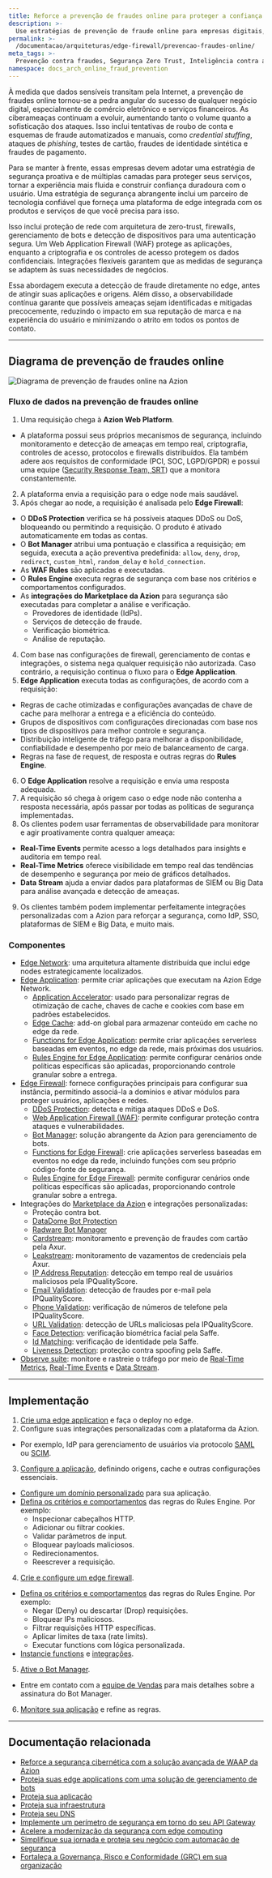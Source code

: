 ```yaml
---
title: Reforce a prevenção de fraudes online para proteger a confiança nos negócios digitais
description: >-
  Use estratégias de prevenção de fraude online para empresas digitais, incluindo medidas de segurança, tecnologias e melhores práticas para proteção contra ameaças cibernéticas.
permalink: >-
  /documentacao/arquiteturas/edge-firewall/prevencao-fraudes-online/
meta_tags: >-
  Prevenção contra fraudes, Segurança Zero Trust, Inteligência contra ameaças, Account Takeover, credential stuffing, phishing, Fraude de identidade sintética, segurança cibernética, Bot management, Edge Firewall, segurança online, comércio eletrônico, fintech
namespace: docs_arch_online_fraud_prevention
---
```


À medida que dados sensíveis transitam pela Internet, a prevenção de fraudes online tornou-se a pedra angular do sucesso de qualquer negócio digital, especialmente de comércio eletrônico e serviços financeiros. As ciberameaças continuam a evoluir, aumentando tanto o volume quanto a sofisticação dos ataques. Isso inclui tentativas de roubo de conta e esquemas de fraude automatizados e manuais, como *credential stuffing*, ataques de *phishing*, testes de cartão, fraudes de identidade sintética e fraudes de pagamento.

Para se manter à frente, essas empresas devem adotar uma estratégia de segurança proativa e de múltiplas camadas para proteger seus serviços, tornar a experiência mais fluida e construir confiança duradoura com o usuário. Uma estratégia de segurança abrangente inclui um parceiro de tecnologia confiável que forneça uma plataforma de edge integrada com os produtos e serviços de que você precisa para isso.

Isso inclui proteção de rede com arquitetura de zero-trust, firewalls, gerenciamento de bots e detecção de dispositivos para uma autenticação segura. Um Web Application Firewall (WAF) protege as aplicações, enquanto a criptografia e os controles de acesso protegem os dados confidenciais. Integrações flexíveis garantem que as medidas de segurança se adaptem às suas necessidades de negócios.

Essa abordagem executa a detecção de fraude diretamente no edge, antes de atingir suas aplicações e origens. Além disso, a observabilidade contínua garante que possíveis ameaças sejam identificadas e mitigadas precocemente, reduzindo o impacto em sua reputação de marca e na experiência do usuário e minimizando o atrito em todos os pontos de contato.

---

## Diagrama de prevenção de fraudes online

![Diagrama de prevenção de fraudes online na Azion](/assets/docs/images/uploads/online-fraud-prevention-architecture.png)

### Fluxo de dados na prevenção de fraudes online

1. Uma requisição chega à **Azion Web Platform**. 
- A plataforma possui seus próprios mecanismos de segurança, incluindo monitoramento e detecção de ameaças em tempo real, criptografia, controles de acesso, protocolos e firewalls distribuídos. Ela também adere aos requisitos de conformidade (PCI, SOC, LGPD/GPDR) e possui uma equipe ([Security Response Team, SRT](/pt-br/documentacao/servicos/security-response-team/)) que a monitora constantemente.  
2. A plataforma envia a requisição para o edge node mais saudável.
3. Após chegar ao node, a requisição é analisada pelo **Edge Firewall**:
- O **DDoS Protection** verifica se há possíveis ataques DDoS ou DoS, bloqueando ou permitindo a requisição. O produto é ativado automaticamente em todas as contas.
- O **Bot Manager** atribui uma pontuação e classifica a requisição; em seguida, executa a ação preventiva predefinida: `allow`, `deny`, `drop`, `redirect`, `custom_html`, `random_delay` e `hold_connection`.
- As **WAF Rules** são aplicadas e executadas.
- O **Rules Engine** executa regras de segurança com base nos critérios e comportamentos configurados.
- As **integrações do Marketplace da Azion** para segurança são executadas para completar a análise e verificação.
  - Provedores de identidade (IdPs).
  - Serviços de detecção de fraude.
  - Verificação biométrica.
  - Análise de reputação.
4. Com base nas configurações de firewall, gerenciamento de contas e integrações, o sistema nega qualquer requisição não autorizada. Caso contrário, a requisição continua o fluxo para o **Edge Application**.
5. **Edge Application** executa todas as configurações, de acordo com a requisição:
- Regras de cache otimizadas e configurações avançadas de chave de cache para melhorar a entrega e a eficiência do conteúdo.
- Grupos de dispositivos com configurações direcionadas com base nos tipos de dispositivos para melhor controle e segurança.
- Distribuição inteligente de tráfego para melhorar a disponibilidade, confiabilidade e desempenho por meio de balanceamento de carga.
- Regras na fase de request, de resposta e outras regras do **Rules Engine**.
6. O **Edge Application** resolve a requisição e envia uma resposta adequada.
7. A requisição só chega à origem caso o edge node não contenha a resposta necessária, após passar por todas as políticas de segurança implementadas.
8. Os clientes podem usar ferramentas de observabilidade para monitorar e agir proativamente contra qualquer ameaça:
- **Real-Time Events** permite acesso a logs detalhados para insights e auditoria em tempo real.
- **Real-Time Metrics** oferece visibilidade em tempo real das tendências de desempenho e segurança por meio de gráficos detalhados.  
- **Data Stream** ajuda a enviar dados para plataformas de SIEM ou Big Data para análise avançada e detecção de ameaças.
9. Os clientes também podem implementar perfeitamente integrações personalizadas com a Azion para reforçar a segurança, como IdP, SSO, plataformas de SIEM e Big Data, e muito mais.

### Componentes

- [Edge Network](https://www.azion.com/pt-br/produtos/nossa-rede/): uma arquitetura altamente distribuída que inclui edge nodes estrategicamente localizados.
- [Edge Application](/pt-br/documentacao/produtos/build/edge-application/): permite criar aplicações que executam na Azion Edge Network.
  - [Application Accelerator](/pt-br/documentacao/produtos/build/edge-application/application-accelerator/): usado para personalizar regras de otimização de cache, chaves de cache e cookies com base em padrões estabelecidos.
  - [Edge Cache](/pt-br/documentacao/produtos/build/edge-application/edge-cache/): add-on global para armazenar conteúdo em cache no edge da rede.
  - [Functions for Edge Application](/pt-br/documentacao/produtos/build/edge-application/edge-functions/): permite criar aplicações serverless baseadas em eventos, no edge da rede, mais próximas dos usuários.
  - [Rules Engine for Edge Application](/pt-br/documentacao/produtos/build/edge-application/rules-engine/):  permite configurar cenários onde políticas específicas são aplicadas, proporcionando controle granular sobre a entrega.  
- [Edge Firewall](/pt-br/documentacao/produtos/secure/edge-firewall/): fornece configurações principais para configurar sua instância, permitindo associá-la a domínios e ativar módulos para proteger usuários, aplicações e redes.
  - [DDoS Protection](/pt-br/documentacao/produtos/secure/edge-firewall/ddos-protection/): detecta e mitiga ataques DDoS e DoS.
  - [Web Application Firewall (WAF)](/pt-br/documentacao/produtos/secure/edge-firewall/web-application-firewall/): permite configurar proteção contra ataques e vulnerabilidades.
  - [Bot Manager](/pt-br/documentacao/produtos/secure/edge-firewall/bot-manager/): solução abrangente da Azion para gerenciamento de bots.
  - [Functions for Edge Firewall](/pt-br/documentacao/produtos/secure/edge-firewall/edge-functions/): crie aplicações serverless baseadas em eventos no edge da rede, incluindo funções com seu próprio código-fonte de segurança.
  - [Rules Engine for Edge Firewall](/pt-br/documentacao/produtos/secure/edge-firewall/rules-engine/): permite configurar cenários onde políticas específicas são aplicadas, proporcionando controle granular sobre a entrega.
- Integrações do [Marketplace da Azion](/pt-br/documentacao/produtos/marketplace/) e integrações personalizadas:
   - Proteção contra bot.
    - [DataDome Bot Protection](https://console.azion.com/marketplace/solution/datadome/bot-protection/)
    - [Radware Bot Manager](https://console.azion.com/marketplace/solution/radware/bot-manager/)
  - [Cardstream](https://console.azion.com/marketplace/solution/axur/cardstream/): monitoramento e prevenção de fraudes com cartão pela Axur.
  - [Leakstream](https://console.azion.com/marketplace/solution/axur/leakstream/): monitoramento de vazamentos de credenciais pela Axur.
  - [IP Address Reputation](https://console.azion.com/marketplace/solution/ipqualityscore/ip-address-reputation/): detecção em tempo real de usuários maliciosos pela IPQualityScore.
  - [Email Validation](https://console.azion.com/marketplace/solution/ipqualityscore/email-validation/): detecção de fraudes por e-mail pela IPQualityScore.
  - [Phone Validation](https://console.azion.com/marketplace/solution/ipqualityscore/phone-validation/): verificação de números de telefone pela IPQualityScore.
  - [URL Validation](https://console.azion.com/marketplace/solution/ipqualityscore/url-validation/): detecção de URLs maliciosas pela IPQualityScore.
  - [Face Detection](https://console.azion.com/marketplace/solution/saffe/face-detection/): verificação biométrica facial pela Saffe.
  - [Id Matching](https://console.azion.com/marketplace/solution/saffe/id-matching/): verificação de identidade pela Saffe.
  - [Liveness Detection](https://console.azion.com/marketplace/solution/saffe/liveness-detection/): proteção contra spoofing pela Saffe.
- [Observe suite](/pt-br/documentacao/produtos/observe/visao-geral/): monitore e rastreie o tráfego por meio de [Real-Time Metrics](/pt-br/documentacao/produtos/observe/real-time-metrics/), [Real-Time Events](/pt-br/documentacao/produtos/observe/real-time-events/) e [Data Stream](/pt-br/documentacao/produtos/observe/data-stream/).

---

## Implementação

1. [Crie uma edge application](/pt-br/documentacao/produtos/guias/build/criar-uma-aplicacao/) e faça o deploy no edge.
2. Configure suas integrações personalizadas com a plataforma da Azion.
- Por exemplo, IdP para gerenciamento de usuários via protocolo [SAML](/pt-br/documentacao/produtos/guias/sso-google-saml/) ou [SCIM](/pt-br/documentacao/produtos/guias/microsoft-entra-provisionamento-automatizado-de-usuarios/).
3. [Configure a aplicação](/pt-br/documentacao/produtos/guias/build/definir-configuracoes-principais/), definindo origens, cache e outras configurações essenciais.
- [Configure um domínio personalizado](/pt-br/documentacao/produtos/build/edge-application/domains/) para sua aplicação.
- [Defina os critérios e comportamentos](/pt-br/documentacao/produtos/build/edge-application/rules-engine/) das regras do Rules Engine. Por exemplo:
  - Inspecionar cabeçalhos HTTP.
  - Adicionar ou filtrar cookies.
  - Validar parâmetros de input.
  - Bloquear payloads maliciosos.
  - Redirecionamentos.
  - Reescrever a requisição.
4. [Crie e configure um edge firewall](/pt-br/documentacao/produtos/guias/secure/edge-firewall-definir-main-settings/).
- [Defina os critérios e comportamentos](/pt-br/documentacao/produtos/guias/secure/instanciar-edge-functions/) das regras do Rules Engine. Por exemplo:
  - Negar (Deny) ou descartar (Drop) requisições.
  - Bloquear IPs maliciosos.
  - Filtrar requisições HTTP específicas.
  - Aplicar limites de taxa (rate limits).
  - Executar functions com lógica personalizada.
- [Instancie functions](/pt-br/documentacao/produtos/guias/secure/instanciar-edge-functions/) e [integrações](/pt-br/documentacao/produtos/marketplace/integracoes/#edge-firewall-functions).
5. [Ative o Bot Manager](/pt-br/documentacao/produtos/secure/edge-firewall/bot-manager/).
- Entre em contato com a [equipe de Vendas](https://www.azion.com/pt-br/contate-vendas/) para mais detalhes sobre a assinatura do Bot Manager.
6. [Monitore sua aplicação](/pt-br/documentacao/produtos/observe/monitorar-aplicacoes/) e refine as regras.

---

## Documentação relacionada

- [Reforce a segurança cibernética com a solução avançada de WAAP da Azion](/pt-br/documentacao/arquiteturas/edge-firewall/web-application-and-api-protection-waap/)
- [Proteja suas edge applications com uma solução de gerenciamento de bots](/pt-br/documentacao/arquiteturas/gerenciamento-de-bots/proteja-edge-applications-com-bot-management/)
- [Proteja sua aplicação](/pt-br/documentacao/produtos/secure/proteja-aplicacao/)
- [Proteja sua infraestrutura](/pt-br/documentacao/produtos/secure/proteja-infraestrutura/)
- [Proteja seu DNS](/pt-br/documentacao/produtos/secure/proteja-dns/)
- [Implemente um perímetro de segurança em torno do seu API Gateway](/pt-br/documentacao/arquiteturas/api-gateways/implementar-seguranca-api-gateways/)
- [Acelere a modernização da segurança com edge computing](/pt-br/documentacao/arquiteturas/modernizacao-da-seguranca/modernizacao-da-seguranca-com-edge-computing/)
- [Simplifique sua jornada e proteja seu negócio com automação de segurança](/pt-br/documentacao/arquiteturas/automacao-da-seguranca/automacao-da-seguranca-com-edge-computing/)
- [Fortaleça a Governança, Risco e Conformidade (GRC) em sua organização](/pt-br/documentacao/arquiteturas/compliance/governanca-risco-conformidade/)
